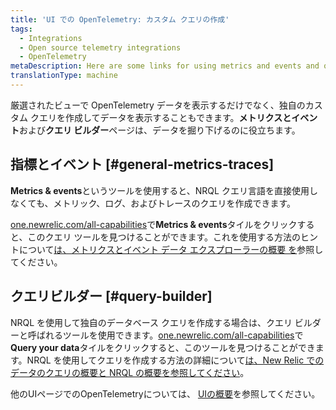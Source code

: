 ```yaml
---
title: 'UI での OpenTelemetry: カスタム クエリの作成'
tags:
  - Integrations
  - Open source telemetry integrations
  - OpenTelemetry
metaDescription: Here are some links for using metrics and events and query builder to view your OpenTelemetry data.
translationType: machine
---
```



厳選されたビューで OpenTelemetry データを表示するだけでなく、独自のカスタム クエリを作成してデータを表示することもできます。**メトリクスとイベント**および**クエリ ビルダー**ページは、データを掘り下げるのに役立ちます。

## 指標とイベント [#general-metrics-traces]

**Metrics & events**というツールを使用すると、NRQL クエリ言語を直接使用しなくても、メトリック、ログ、およびトレースのクエリを作成できます。

[one.newrelic.com/all-capabilities](https://one.newrelic.com/all-capabilities)で**Metrics & events**タイルをクリックすると、このクエリ ツールを見つけることができます。これを使用する方法のヒントについて[は、メトリクスとイベント データ エクスプローラーの概要 を](/docs/query-your-data/explore-query-data/data-explorer/introduction-data-explorer)参照してください。

## クエリビルダー [#query-builder]

NRQL を使用して独自のデータベース クエリを作成する場合は、クエリ ビルダーと呼ばれるツールを使用できます。[one.newrelic.com/all-capabilities](https://one.newrelic.com/all-capabilities)で**Query your data**タイルをクリックすると、このツールを見つけることができます。NRQL を使用してクエリを作成する方法の詳細について[は、New Relic でのデータのクエリの概要と NRQL の概要を](/docs/query-your-data/explore-query-data/explore-data/introduction-querying-new-relic-data)[参照してください](/docs/query-your-data/nrql-new-relic-query-language/get-started/introduction-nrql-new-relics-query-language)。


他のUIページでのOpenTelemetryについては、 [UIの概要](/docs/more-integrations/open-source-telemetry-integrations/opentelemetry/view-your-data/opentelemetry-view-your-data)を参照してください。
